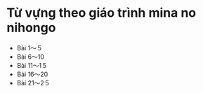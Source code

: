 
# Từ vựng theo giáo trình mina no nihongo


- <Link href="/words/n5/bai_1_5">Bài 1〜５</Link>
- <Link href="/words/n5/bai_6_10">Bài 6〜10</Link>
- <Link href="/words/n5/bai_11_15">Bài 11〜1５</Link>
- <Link href="/words/n5/bai_16_20">Bài 16〜20</Link>
- <Link href="/words/n5/bai_21_25">Bài 21〜2５</Link>